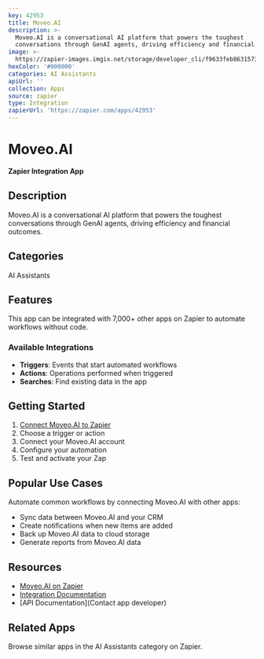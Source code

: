 ```yaml
---
key: 42953
title: Moveo.AI
description: >-
  Moveo.AI is a conversational AI platform that powers the toughest
  conversations through GenAI agents, driving efficiency and financial outcomes.
image: >-
  https://zapier-images.imgix.net/storage/developer_cli/f9633feb86315734e64ebb60fc744ff6.png?auto=format%2Ccompress&ixlib=python-3.0.0&q=50
hexColor: '#000000'
categories: AI Assistants
apiUrl: ''
collection: Apps
source: zapier
type: Integration
zapierUrl: 'https://zapier.com/apps/42953'
---
```

# Moveo.AI

**Zapier Integration App**

## Description

Moveo.AI is a conversational AI platform that powers the toughest conversations through GenAI agents, driving efficiency and financial outcomes.

## Categories

AI Assistants

## Features

This app can be integrated with 7,000+ other apps on Zapier to automate workflows without code.

### Available Integrations

- **Triggers**: Events that start automated workflows
- **Actions**: Operations performed when triggered
- **Searches**: Find existing data in the app

## Getting Started

1. [Connect Moveo.AI to Zapier](https://zapier.com/apps/42953)
2. Choose a trigger or action
3. Connect your Moveo.AI account
4. Configure your automation
5. Test and activate your Zap

## Popular Use Cases

Automate common workflows by connecting Moveo.AI with other apps:

- Sync data between Moveo.AI and your CRM
- Create notifications when new items are added
- Back up Moveo.AI data to cloud storage
- Generate reports from Moveo.AI data

## Resources

- [Moveo.AI on Zapier](https://zapier.com/apps/42953)
- [Integration Documentation](https://zapier.com/apps/42953/integrations)
- [API Documentation](Contact app developer)

## Related Apps

Browse similar apps in the AI Assistants category on Zapier.
